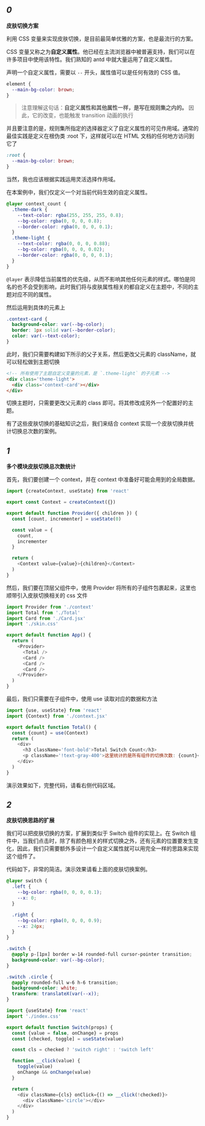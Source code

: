 

<Cardruntime reload><Entry /></Cardruntime>

## *0*
**皮肤切换方案**

利用 CSS 变量来实现皮肤切换，是目前最简单优雅的方案，也是最流行的方案。

CSS 变量又称之为**自定义属性**。他已经在主流浏览器中被普遍支持，我们可以在许多项目中使用该特性。我们熟知的 antd 中就大量运用了自定义属性。

声明一个自定义属性，需要以 `--` 开头，属性值可以是任何有效的 CSS 值。

```css
element {
  --main-bg-color: brown;
}
```
> 注意理解这句话：**自定义属性和其他属性一样，是写在规则集之内的。** 因此，它的改变，也能触发 transition 动画的执行

并且要注意的是，规则集所指定的选择器定义了自定义属性的可见作用域。通常的最佳实践是定义在根伪类 :root 下，这样就可以在 HTML 文档的任何地方访问到它了

```css
:root {
  --main-bg-color: brown;
}
```

当然，我也应该根据实践运用灵活选择作用域。

在本案例中，我们仅定义一个对当前代码生效的自定义属性。

```css
@layer context_count {
  .theme-dark {
    --text-color: rgba(255, 255, 255, 0.8);
    --bg-color: rgba(0, 0, 0, 0.8);
    --border-color: rgba(0, 0, 0, 0.1);
  }
  .theme-light {
    --text-color: rgba(0, 0, 0, 0.88);
    --bg-color: rgba(0, 0, 0, 0.02);
    --border-color: rgba(0, 0, 0, 0.1);
  }
}
```

`@layer` 表示降低当前属性的优先级，从而不影响其他任何元素的样式。哪怕是同名的也不会受到影响，此时我们将与皮肤属性相关的都自定义在主题中，不同的主题对应不同的属性。

然后运用到具体的元素上

```css
.context-card {
  background-color: var(--bg-color);
  border: 1px solid var(--border-color);
  color: var(--text-color);
}
```

此时，我们只需要构建如下所示的父子关系，然后更改父元素的 className，就可以轻松做到主题切换

```html
<!-- 所有使用了主题自定义变量的元素，是 `.theme-light` 的子元素 -->
<div class='theme-light'>
  <div class='context-card'></div>
</div>
```
切换主题时，只需要更改父元素的 class 即可。将其修改成另外一个配置好的主题。

有了这些皮肤切换的基础知识之后，我们来结合 context 实现一个皮肤切换并统计切换总次数的案例。

## *1*
**多个模块皮肤切换总次数统计**

首先，我们要创建一个 context，并在 context 中准备好可能会用到的全局数据。

```javascript
import {createContext, useState} from 'react'

export const Context = createContext({})

export default function Provider({ children }) {
  const [count, incrementer] = useState(0)

  const value = {
    count,
    incrementer
  }

  return (
    <Context value={value}>{children}</Context>
  )
}
```

然后，我们要在顶层父组件中，使用 Provider 将所有的子组件包裹起来，这里也顺带引入皮肤切换相关的 css 文件

```javascript
import Provider from './context'
import Total from './Total'
import Card from './Card.jsx'
import './skin.css'

export default function App() {
  return (
    <Provider>
      <Total />
      <Card />
      <Card />
      <Card />
    </Provider>
  )
}
```

最后，我们只需要在子组件中，使用 use 读取对应的数据和方法

```javascript
import {use, useState} from 'react'
import {Context} from './context.jsx'

export default function Total() {
  const {count} = use(Context)
  return (
    <div>
      <h3 className='font-bold'>Total Switch Count</h3>
      <p className='!text-gray-400'>这里统计的是所有组件的切换次数: {count}</p>
    </div>
  )
}
```

演示效果如下，完整代码，请看右侧代码区域。

<Cardruntime reload><Entry /></Cardruntime>

## *2*
**皮肤切换思路的扩展**

我们可以把皮肤切换的方案，扩展到类似于 Switch 组件的实现上。在 Switch 组件中，当我们点击时，除了有颜色相关的样式切换之外，还有元素的位置要发生变化，因此，我们只需要额外多设计一个自定义属性就可以用完全一样的思路来实现这个组件了。

代码如下，非常的简洁。演示效果请看上面的皮肤切换案例。

```css
@layer switch {
  .left {
    --bg-color: rgba(0, 0, 0, 0.1);
    --x: 0;
  }

  .right {
    --bg-color: rgba(0, 0, 0, 0.9);
    --x: 24px;
  }
}

.switch {
  @apply p-[1px] border w-14 rounded-full cursor-pointer transition;
  background-color: var(--bg-color);
}

.switch .circle {
  @apply rounded-full w-6 h-6 transition;
  background-color: white;
  transform: translateX(var(--x));
}
```

```javascript
import {useState} from 'react'
import './index.css'

export default function Switch(props) {
  const {value = false, onChange} = props
  const [checked, toggle] = useState(value)

  const cls = checked ? 'switch right' : 'switch left'

  function __click(value) {
    toggle(value)
    onChange && onChange(value)
  }

  return (
    <div className={cls} onClick={() => __click(!checked)}>
      <div className='circle'></div>
    </div>
  )
}
```

